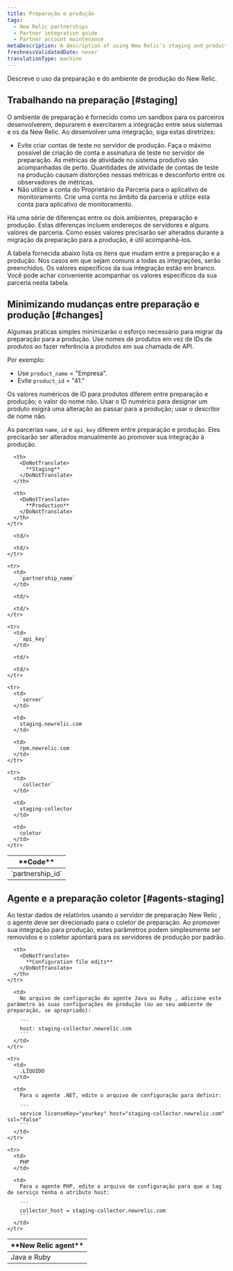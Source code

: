 ```yaml
---
title: Preparação e produção
tags:
  - New Relic partnerships
  - Partner integration guide
  - Partner account maintenance
metaDescription: A description of using New Relic's staging and production environments for partners.
freshnessValidatedDate: never
translationType: machine
---
```


Descreve o uso da preparação e do ambiente de produção do New Relic.

## Trabalhando na preparação [#staging]

O ambiente de preparação é fornecido como um sandbox para os parceiros desenvolverem, depurarem e exercitarem a integração entre seus sistemas e os da New Relic. Ao desenvolver uma integração, siga estas diretrizes:

* Evite criar contas de teste no servidor de produção. Faça o máximo possível de criação de conta e assinatura de teste no servidor de preparação. As métricas de atividade no sistema produtivo são acompanhadas de perto. Quantidades de atividade de contas de teste na produção causam distorções nessas métricas e desconforto entre os observadores de métricas.
* Não utilize a conta do Proprietário da Parceria para o aplicativo de monitoramento. Crie uma conta no âmbito da parceria e utilize esta conta para aplicativo de monitoramento.

Há uma série de diferenças entre os dois ambientes, preparação e produção. Estas diferenças incluem endereços de servidores e alguns valores de parceria. Como esses valores precisarão ser alterados durante a migração da preparação para a produção, é útil acompanhá-los.

A tabela fornecida abaixo lista os itens que mudam entre a preparação e a produção. Nos casos em que sejam comuns a todas as integrações, serão preenchidos. Os valores específicos da sua integração estão em branco. Você pode achar conveniente acompanhar os valores específicos da sua parceria nesta tabela.

## Minimizando mudanças entre preparação e produção [#changes]

Algumas práticas simples minimizarão o esforço necessário para migrar da preparação para a produção. Use nomes de produtos em vez de IDs de produtos ao fazer referência a produtos em sua chamada de API.

Por exemplo:

* Use `product_name` = "Empresa".
* Evite `product_id` = "41."

Os valores numéricos de ID para produtos diferem entre preparação e produção; o valor do nome não. Usar o ID numérico para designar um produto exigirá uma alteração ao passar para a produção; usar o descritor de nome não.

As parcerias `name`, `id` e `api_key` diferem entre preparação e produção. Eles precisarão ser alterados manualmente ao promover sua integração à produção.

<table>
  <thead>
    <tr>
      <th>
        <DoNotTranslate>
          **Code**
        </DoNotTranslate>
      </th>

      <th>
        <DoNotTranslate>
          **Staging**
        </DoNotTranslate>
      </th>

      <th>
        <DoNotTranslate>
          **Production**
        </DoNotTranslate>
      </th>
    </tr>
  </thead>

  <tbody>
    <tr>
      <td>
        `partnership_id`
      </td>

      <td/>

      <td/>
    </tr>

    <tr>
      <td>
        `partnership_name`
      </td>

      <td/>

      <td/>
    </tr>

    <tr>
      <td>
        `api_key`
      </td>

      <td/>

      <td/>
    </tr>

    <tr>
      <td>
        `server`
      </td>

      <td>
        staging.newrelic.com
      </td>

      <td>
        rpm.newrelic.com
      </td>
    </tr>

    <tr>
      <td>
        `collector`
      </td>

      <td>
        staging-collector
      </td>

      <td>
        coletor
      </td>
    </tr>
  </tbody>
</table>

## Agente e a preparação coletor [#agents-staging]

Ao testar dados de relatórios usando o servidor de preparação New Relic , o agente deve ser direcionado para o coletor de preparação. Ao promover sua integração para produção, estes parâmetros podem simplesmente ser removidos e o coletor apontará para os servidores de produção por padrão.

<table>
  <thead>
    <tr>
      <th width={150}>
        <DoNotTranslate>
          **New Relic agent**
        </DoNotTranslate>
      </th>

      <th>
        <DoNotTranslate>
          **Configuration file edits**
        </DoNotTranslate>
      </th>
    </tr>
  </thead>

  <tbody>
    <tr>
      <td>
        Java e Ruby
      </td>

      <td>
        No arquivo de configuração do agente Java ou Ruby , adicione este parâmetro às suas configurações de produção (ou ao seu ambiente de preparação, se apropriado):

        ```
        host: staging-collector.newrelic.com
        ```
      </td>
    </tr>

    <tr>
      <td>
        .LÍQUIDO
      </td>

      <td>
        Para o agente .NET, edite o arquivo de configuração para definir:

        ```
        service licenseKey="yourkey" host="staging-collector.newrelic.com" ssl="false"
        ```
      </td>
    </tr>

    <tr>
      <td>
        PHP
      </td>

      <td>
        Para o agente PHP, edite o arquivo de configuração para que a tag de serviço tenha o atributo host:

        ```
        collector_host = staging-collector.newrelic.com
        ```
      </td>
    </tr>
  </tbody>

  <tbody/>
</table>